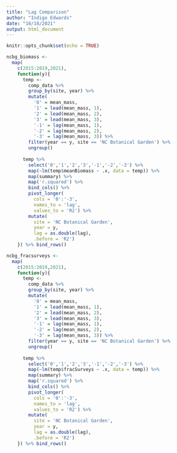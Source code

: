 ```yaml
---
title: "Lag Comparison"
author: "Indigo Edwards"
date: "10/18/2021"
output: html_document
---
```


```r
knitr::opts_chunk$set(echo = TRUE)
```

```r
ncbg_biomass <- 
  map(
    c(2015:2019,2021),
    function(y){
      temp <- 
        comp_data %>% 
        group_by(site, year) %>% 
        mutate(
          '0' = mean_mass,
          '1' = lead(mean_mass, 1),
          '2' = lead(mean_mass, 2),
          '3' = lead(mean_mass, 3),
          '-1' = lag(mean_mass, 1),
          '-2' = lag(mean_mass, 2),
          '-3' = lag(mean_mass, 3)) %>% 
        filter(year == y, site == 'NC Botanical Garden') %>% 
        ungroup()
      
      temp %>% 
        select('0','1','2','3','-1','-2','-3') %>% 
        map(~lm(temp$meanBiomass ~ .x, data = temp)) %>% 
        map(summary) %>% 
        map('r.squared') %>% 
        bind_cols() %>% 
        pivot_longer(
          cols = '0':'-3',
          names_to = 'lag',
          values_to = 'R2') %>% 
        mutate(
          site = 'NC Botanical Garden',
          year = y,
          lag = as.double(lag),
          .before = 'R2')
    }) %>% bind_rows()

ncbg_fracsurveys <- 
  map(
    c(2015:2019,2021),
    function(y){
      temp <- 
        comp_data %>% 
        group_by(site, year) %>% 
        mutate(
          '0' = mean_mass,
          '1' = lead(mean_mass, 1),
          '2' = lead(mean_mass, 2),
          '3' = lead(mean_mass, 3),
          '-1' = lag(mean_mass, 1),
          '-2' = lag(mean_mass, 2),
          '-3' = lag(mean_mass, 3)) %>% 
        filter(year == y, site == 'NC Botanical Garden') %>% 
        ungroup()
      
      temp %>% 
        select('0','1','2','3','-1','-2','-3') %>% 
        map(~lm(temp$fracSurveys ~ .x, data = temp)) %>% 
        map(summary) %>% 
        map('r.squared') %>% 
        bind_cols() %>% 
        pivot_longer(
          cols = '0':'-3',
          names_to = 'lag',
          values_to = 'R2') %>% 
        mutate(
          site = 'NC Botanical Garden',
          year = y,
          lag = as.double(lag),
          .before = 'R2')
    }) %>% bind_rows()
```

